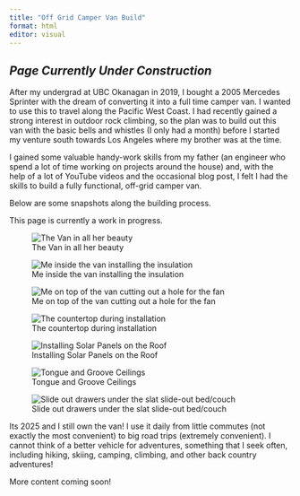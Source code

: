 ```yaml
---
title: "Off Grid Camper Van Build"
format: html
editor: visual
---
```


## *Page Currently Under Construction*

After my undergrad at UBC Okanagan in 2019, I bought a 2005 Mercedes Sprinter with the dream of converting it into a full time camper van. I wanted to use this to travel along the Pacific West Coast. I had recently gained a strong interest in outdoor rock climbing, so the plan was to build out this van with the basic bells and whistles (I only had a month) before I started my venture south towards Los Angeles where my brother was at the time.

I gained some valuable handy-work skills from my father (an engineer who spend a lot of time working on projects around the house) and, with the help of a lot of YouTube videos and the occasional blog post, I felt I had the skills to build a fully functional, off-grid camper van.

Below are some snapshots along the building process.

This page is currently a work in progress.

![The Van in all her beauty](images/van outside.jpeg)


![Me inside the van installing the insulation](images/inside working.jpg)


![Me on top of the van cutting out a hole for the fan](images/ontop working.jpg)


![The countertop during installation](images/countertop.jpg)


![Installing Solar Panels on the Roof](images/solar.jpg)


![Tongue and Groove Ceilings](images/ceiling.jpg)


![Slide out drawers under the slat slide-out bed/couch](images/bed and drawers.jpg)


Its 2025 and I still own the van! I use it daily from little commutes (not exactly the most convenient) to big road trips (extremely convenient). I cannot think of a better vehicle for adventures, something that I seek often, including hiking, skiing, camping, climbing, and other back country adventures!

More content coming soon!



